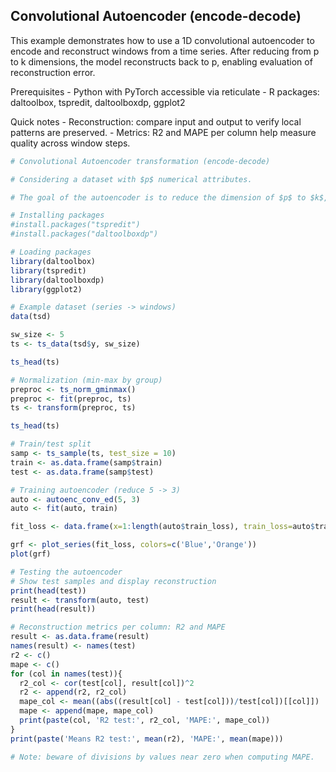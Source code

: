 ## Convolutional Autoencoder (encode-decode)

This example demonstrates how to use a 1D convolutional autoencoder to encode and reconstruct windows from a time series. After reducing from p to k dimensions, the model reconstructs back to p, enabling evaluation of reconstruction error.

Prerequisites
- Python with PyTorch accessible via reticulate
- R packages: daltoolbox, tspredit, daltoolboxdp, ggplot2

Quick notes
- Reconstruction: compare input and output to verify local patterns are preserved.
- Metrics: R2 and MAPE per column help measure quality across window steps.

```r
# Convolutional Autoencoder transformation (encode-decode)

# Considering a dataset with $p$ numerical attributes. 

# The goal of the autoencoder is to reduce the dimension of $p$ to $k$, such that these $k$ attributes are enough to recompose the original $p$ attributes. However, from the $k$ dimensions the data is returned back to $p$ dimensions. The higher the autoencoder quality, the more similar the output is to the input. 

# Installing packages
#install.packages("tspredit")
#install.packages("daltoolboxdp")
```

```r
# Loading packages
library(daltoolbox)
library(tspredit)
library(daltoolboxdp)
library(ggplot2)
```

```r
# Example dataset (series -> windows) 
data(tsd)

sw_size <- 5
ts <- ts_data(tsd$y, sw_size)

ts_head(ts)
```

```r
# Normalization (min-max by group)
preproc <- ts_norm_gminmax()
preproc <- fit(preproc, ts)
ts <- transform(preproc, ts)

ts_head(ts)
```

```r
# Train/test split
samp <- ts_sample(ts, test_size = 10)
train <- as.data.frame(samp$train)
test <- as.data.frame(samp$test)
```

```r
# Training autoencoder (reduce 5 -> 3)
auto <- autoenc_conv_ed(5, 3)
auto <- fit(auto, train)
```

```r
fit_loss <- data.frame(x=1:length(auto$train_loss), train_loss=auto$train_loss,val_loss=auto$val_loss)

grf <- plot_series(fit_loss, colors=c('Blue','Orange'))
plot(grf)
```

```r
# Testing the autoencoder
# Show test samples and display reconstruction
print(head(test))
result <- transform(auto, test)
print(head(result))
```

```r
# Reconstruction metrics per column: R2 and MAPE
result <- as.data.frame(result)
names(result) <- names(test)
r2 <- c()
mape <- c()
for (col in names(test)){
  r2_col <- cor(test[col], result[col])^2
  r2 <- append(r2, r2_col)
  mape_col <- mean((abs((result[col] - test[col]))/test[col])[[col]])
  mape <- append(mape, mape_col)
  print(paste(col, 'R2 test:', r2_col, 'MAPE:', mape_col))
}
print(paste('Means R2 test:', mean(r2), 'MAPE:', mean(mape)))
```
 
```r
# Note: beware of divisions by values near zero when computing MAPE.
```

